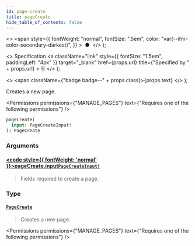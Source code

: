 ```yaml
---
id: page-create
title: pageCreate
hide_table_of_contents: false
---
```


  <>
    <span
      style={{
        fontWeight: "normal",
        fontSize: ".5em",
        color: "var(--ifm-color-secondary-darkest)",
      }}
    >
      &nbsp;●&nbsp;
    </span>
  </>
);

  <>
    Specification
    <a
      className="link"
      style={{ fontSize: "1.5em", paddingLeft: "4px" }}
      target="\_blank"
      href={props.url}
      title={"Specified by " + props.url}
    >
      ⎘
    </a>
  </>
);

  <>
    <span className={"badge badge--" + props.class}>{props.text}</span>
  </>
);

Creates a new page.

<Permissions
  permissions={"MANAGE_PAGES"}
  text={"Requires one of the following permissions"}
/>

```graphql
pageCreate(
  input: PageCreateInput!
): PageCreate
```

### Arguments

#### [<code style={{ fontWeight: 'normal' }}>pageCreate.<b>input</b></code>](#)<Bullet />[`PageCreateInput!`](../../../api-reference/pages/inputs/page-create-input) <Badge class="secondary" text="non-null"/> <Badge class="secondary" text="input"/> <Badge class="secondary" text="pages"/>

> Fields required to create a page.

### Type

#### [`PageCreate`](../../../api-reference/pages/objects/page-create) <Badge class="secondary" text="object"/> <Badge class="secondary" text="pages"/>

> Creates a new page.

<Permissions
  permissions={"MANAGE_PAGES"}
  text={"Requires one of the following permissions"}
/>

>

